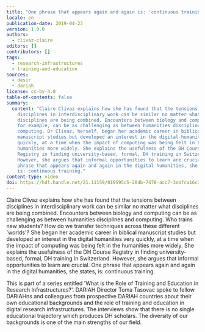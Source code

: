 ```yaml
---
title: "One phrase that appears again and again is: 'continuous training'"
locale: en
publication-date: 2019-04-23
version: 1.0.0
authors:
  - clivaz-claire
editors: []
contributors: []
tags:
  - research-infrastructures
  - training-and-education
sources:
  - desir
  - dariah
license: cc-by-4.0
table-of-contents: false
summary:
  content: "Claire Clivaz explains how she has found that the tensions between
    disciplines in interdisciplinary work can be similar no matter what
    disciplines are being combined. Encounters between biology and computing,
    for example, can be as challenging as between humanities disciplines and
    computing. Dr Clivaz, herself, began her academic career in biblical
    manuscript studies but developed an interest in the digital humanities very
    quickly, at a time when the impact of computing was being felt in the
    humanities more widely. She explains the usefulness of the DH Course
    Registry in finding university-based, formal, DH training in Switzerland.
    However, she argues that informal opportunities to learn are crucial. One
    phrase that appears again and again in the digital humanities, she states,
    is: continuous training."
content-type: video
doi: https://hdl.handle.net/21.11159/019595c5-204b-7478-acc7-3ebfca16c3a5
---
```

Claire Clivaz explains how she has found that the tensions between disciplines in interdisciplinary work can be similar no matter what disciplines are being combined. Encounters between biology and computing can be as challenging as between humanities disciplines and computing. Who trains new students? How do we transfer techniques across these different 'worlds'? She began her academic career in biblical manuscript studies but developed an interest in the digital humanities very quickly, at a time when the impact of computing was being felt in the humanities more widely. She explains the usefulness of the DH Course Registry in finding university-based, formal, DH training in Switzerland. However, she argues that informal opportunities to learn are crucial. One phrase that appears again and again in the digital humanities, she states, is: continuous training.

This is part of a series entitled 'What is the Role of Training and Education in Research Infrastructures?'. DARIAH Director Toma Tasovac spoke to fellow DARIAHns and colleagues from prospective DARIAH countries about their own educational backgrounds and the role of training and education in digital research infrastructures. The interviews show that there is no single educational trajectory which produces DH scholars. The diversity of our backgrounds is one of the main strengths of our field.

<VideoCard provider="youtube" id="mI1yfjAkwrM" title="One phrase that appears again and again is: 'continuous training'" image="/assets/content/assets/en/resources/hosted/one-phrase-that-appears-again-and-again-is-continuous-training/clivaz-training.jpg" />
